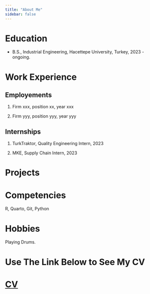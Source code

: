 ```yaml
---
title: "About Me"
sidebar: false 
---
```


# Education

-   B.S., Industrial Engineering, Hacettepe University, Turkey, 2023 - ongoing.

# Work Experience

## Employements

1.  Firm xxx, position xx, year xxx

2.  Firm yyy, position yyy, year yyy

## Internships

1.  TurkTraktor, Quality Engineering Intern, 2023

2.  MKE, Supply Chain Intern, 2023

# Projects

# Competencies

R, Quarto, Git, Python

# Hobbies

Playing Drums.

# Use The Link Below to See My CV

# [**CV**](https://drive.google.com/file/d/1qCeshQVaiE7x48FX1sqwkN9VqsOufUD4/view?usp=drive_link)
